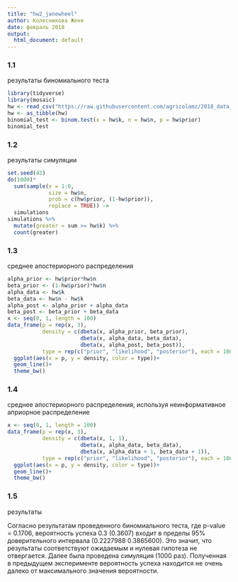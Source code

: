 ---
title: "hw2_janewheel"
author: Колесникова Женя
date: февраль 2018
output:
  html_document: default
---
### 1.1
результаты биномиального теста
``` {r}
library(tidyverse)
library(mosaic)
hw <- read_csv("https://raw.githubusercontent.com/agricolamz/2018_data_analysis_for_linguists/master/data/students/janewheel/hw2_binomial/hw2_binomial.csv", col_names = TRUE)
hw <- as_tibble(hw)
binomial_test <- binom.test(x = hw$k, n = hw$n, p = hw$prior)
binomial_test
```

### 1.2
результаты симуляции
```{r}
set.seed(42)
do(1000)*
  sum(sample(x = 1:0, 
             size = hw$n, 
             prob = c(hw$prior, (1-hw$prior)), 
             replace = TRUE)) -> 
  simulations
simulations %>% 
  mutate(greater = sum >= hw$k) %>% 
  count(greater)
```

### 1.3
среднее апостериорного распределения
``` {r}
alpha_prior <- hw$prior*hw$n
beta_prior <- (1-hw$prior)*hw$n
alpha_data <- hw$k 
beta_data <- hw$n - hw$k
alpha_post <- alpha_prior + alpha_data
beta_post <- beta_prior + beta_data
x <- seq(0, 1, length = 100)
data_frame(p = rep(x, 3),
           density = c(dbeta(x, alpha_prior, beta_prior),
                       dbeta(x, alpha_data, beta_data),
                       dbeta(x, alpha_post, beta_post)),
           type = rep(c("prior", "likelihood", "posterior"), each = 100))%>% 
  ggplot(aes(x = p, y = density, color = type))+
  geom_line()+
  theme_bw()
```

### 1.4
среднее апостериорного распределения, используя неинформативное априорное распределение
``` {r}
x <- seq(0, 1, length = 100)
data_frame(p = rep(x, 3),
           density = c(dbeta(x, 1, 1),
                       dbeta(x, alpha_data, beta_data),
                       dbeta(x, alpha_data + 1, beta_data + 1)),
           type = rep(c("prior", "likelihood", "posterior"), each = 100))%>% 
  ggplot(aes(x = p, y = density, color = type))+
  geom_line()+
  theme_bw()
```

### 1.5
результаты

Согласно результатам проведенного биномиального теста, где p-value = 0.1706, вероятность успеха 0.3 (0.3607) входит в пределы 95% доверительного интервала (0.2227988 0.3865600). Это значит, что результаты соответствуют ожидаемым и нулевая гипотеза не отвергается. Далее была проведена симуляция (1000 раз). Полученная в предыдущем эксперименте вероятность успеха находится не очень далеко от максимального значения вероятности. 
